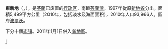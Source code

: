 {{Infobox settlement
| name                    = 东新地
| native_name             = {{native name|fi|Itä-Uusimaa}}<br/>{{native name|sv|Östra Nyland}}
| settlement_type         = 已废置的[[芬兰行政区|行政区]]
| image_skyline           = 
| image_caption           = 
| image_shield            = Itä-Uusimaa.vaakuna.svg
| shield_size             = 75px
| image_map               = Itä-Uusimaa.sijainti.suomi.2010.svg
| mapsize                 = 150px
| map_caption             = 东新地在芬兰的位置
| coordinates             = 
| coor_pinpoint           = 
| coordinates_footnotes   = 
| subdivision_type        = [[世界政區索引|国家]]
| subdivision_name        = [[芬兰|芬兰]]
| seat_type               = 区府
| seat                    = [[波尔沃|波尔沃]]
| unit_pref               = Metric
| area_footnotes          = 
| area_total_km2          = 5499.47
| area_note               = 2010年
| population_as_of        = 2010年1月1日
| population_total        = 93966
| population_density_km2  = auto
| population_footnotes    = 
| blank_name_sec2         = 区鸟
| blank_info_sec2         = [[家燕|家燕]] (''Hirundo rustica'')
| blank1_name_sec2        = 区鱼
| blank1_info_sec2        = 海[[鳟|鳟]] (''Salmo trutta m. trutta'')
| blank2_name_sec2        = 区花
| blank2_info_sec2        = [[款冬|款冬]] (''Tussilago farfara'')
| website                 = 
| footnotes               = 
}}
'''東新地'''（{{lang-fi|Itä-Uusimaa}}，{{lang-sv|Östra Nyland}}），是[[芬蘭|芬蘭]]已废置的[[芬兰行政区|行政区]]，南臨[[芬蘭灣|芬蘭灣]]。1997年從原[[新地省|新地省]]分出。面積5,499平方公里（2010年，包括淡水及海面面积），2010年人口93,966人。區府[[波爾沃|波爾沃]]。

下分十個[[芬兰市镇|市镇]]。2011年1月1日併入[[新地區|新地區]]。

{{maakunta}}

[[Category:芬蘭行政區劃|I]]